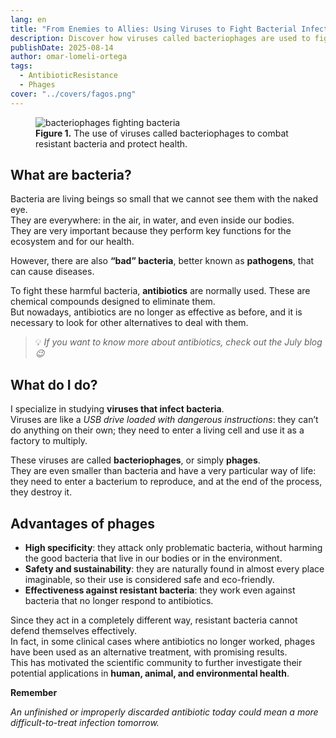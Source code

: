 ```yaml
---
lang: en
title: "From Enemies to Allies: Using Viruses to Fight Bacterial Infections"
description: Discover how viruses called bacteriophages are used to fight resistant bacteria and protect global health.
publishDate: 2025-08-14
author: omar-lomeli-ortega
tags:
  - AntibioticResistance
  - Phages
cover: "../covers/fagos.png"
---
```



<figure>
  <Image src={figure_1} alt="bacteriophages fighting bacteria" />
  <figcaption>
    <strong>Figure 1.</strong>
    The use of viruses called bacteriophages to combat resistant bacteria and protect
    health.
  </figcaption>
</figure>

## What are bacteria?

Bacteria are living beings so small that we cannot see them with the naked eye.  
They are everywhere: in the air, in water, and even inside our bodies.  
They are very important because they perform key functions for the ecosystem and for our health.

However, there are also **“bad” bacteria**, better known as **pathogens**, that can cause diseases.

To fight these harmful bacteria, **antibiotics** are normally used. These are chemical compounds designed to eliminate them.  
But nowadays, antibiotics are no longer as effective as before, and it is necessary to look for other alternatives to deal with them.

> 💡 _If you want to know more about antibiotics, check out the July blog 😉_

## What do I do?

I specialize in studying **viruses that infect bacteria**.  
Viruses are like a _USB drive loaded with dangerous instructions_: they can’t do anything on their own; they need to enter a living cell and use it as a factory to multiply.

These viruses are called **bacteriophages**, or simply **phages**.  
They are even smaller than bacteria and have a very particular way of life: they need to enter a bacterium to reproduce, and at the end of the process, they destroy it.

## Advantages of phages

- **High specificity**: they attack only problematic bacteria, without harming the good bacteria that live in our bodies or in the environment.
- **Safety and sustainability**: they are naturally found in almost every place imaginable, so their use is considered safe and eco-friendly.
- **Effectiveness against resistant bacteria**: they work even against bacteria that no longer respond to antibiotics.

Since they act in a completely different way, resistant bacteria cannot defend themselves effectively.  
In fact, in some clinical cases where antibiotics no longer worked, phages have been used as an alternative treatment, with promising results.  
This has motivated the scientific community to further investigate their potential applications in **human, animal, and environmental health**.

**Remember**

_An unfinished or improperly discarded antibiotic today could mean a more difficult-to-treat infection tomorrow._
